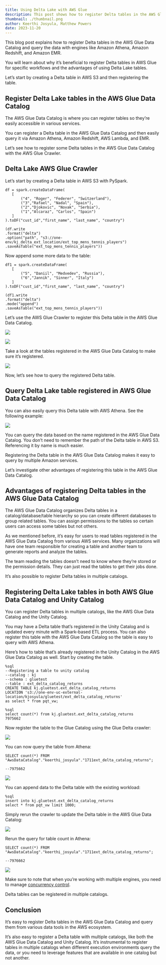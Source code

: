 ```yaml
---
title: Using Delta Lake with AWS Glue
description: This post shows how to register Delta tables in the AWS Glue Data Catalog with the AWS Glue Crawler.
thumbnail: ./thumbnail.png
author: Keerthi Josyula, Matthew Powers
date: 2023-11-20
---
```


This blog post explains how to register Delta tables in the AWS Glue Data Catalog and query the data with engines like Amazon Athena, Amazon Redshift, and Amazon EMR.

You will learn about why it’s beneficial to register Delta tables in AWS Glue for specific workflows and the advantages of using Delta Lake tables.

Let’s start by creating a Delta table in AWS S3 and then registering the table.

## Register Delta Lake tables in the AWS Glue Data Catalog

The AWS Glue Data Catalog is where you can register tables so they’re easily accessible in various services.

You can register a Delta table in the AWS Glue Data Catalog and then easily query it via Amazon Athena, Amazon Redshift, AWS Lambda, and EMR.

Let’s see how to register some Delta tables in the AWS Glue Data Catalog with the AWS Glue Crawler.

## Delta Lake AWS Glue Crawler

Let’s start by creating a Delta table in AWS S3 with PySpark.

```
df = spark.createDataFrame(
   [
       ("4", "Roger", "Federer", "Switzerland"),
       ("3","Rafael", "Nadal", "Spain"),
       ("2","Djokovic", "Novak", "Serbia"),
       ("1","Alcaraz", "Carlos", "Spain")
   ]
).toDF("cust_id","first_name", "last_name", "country")

(df.write
.format("delta")
.option("path", "s3://one-env/kj_delta_ext_location/ext_top_mens_tennis_players")
.saveAsTable("ext_top_mens_tennis_players"))
```

Now append some more data to the table:

```
df1 = spark.createDataFrame(
   [
       ("5", "Daniil", "Medvedev", "Russia"),
       ("6","Jannik", "Sinner", "Italy")
   ]
).toDF("cust_id","first_name", "last_name", "country")

(df1.write
.format("delta")
.mode("append")
.saveAsTable("ext_top_mens_tennis_players"))
```

Let’s use the AWS Glue Crawler to register this Delta table in the AWS Glue Data Catalog.

![](images/image1.png)

![](images/image2.png)

Take a look at the tables registered in the AWS Glue Data Catalog to make sure it’s registered.

![](images/image3.png)

Now, let’s see how to query the registered Delta table.

## Query Delta Lake table registered in AWS Glue Data Catalog

You can also easily query this Delta table with AWS Athena. See the following example:

![](images/image4.png)

You can query the data based on the name registered in the AWS Glue Data Catalog. You don’t need to remember the path of the Delta table in AWS S3. Referencing it by name is much easier.

Registering the Delta table in the AWS Glue Data Catalog makes it easy to query by multiple Amazon services.

Let’s investigate other advantages of registering this table in the AWS Glue Data Catalog.

## Advantages of registering Delta tables in the AWS Glue Data Catalog

The AWS Glue Data Catalog organizes Delta tables in a catalog/database/table hierarchy so you can create different databases to group related tables. You can assign permissions to the tables so certain users can access some tables but not others.

As we mentioned before, it’s easy for users to read tables registered in the AWS Glue Data Catalog from various AWS services. Many organizations will have one team responsible for creating a table and another team to generate reports and analyze the tables.

The team reading the tables doesn’t need to know where they’re stored or the permission details. They can just read the tables to get their jobs done.

It’s also possible to register Delta tables in multiple catalogs.

## Registering Delta Lake tables in both AWS Glue Data Catalog and Unity Catalog

You can register Delta tables in multiple catalogs, like the AWS Glue Data Catalog and the Unity Catalog.

You may have a Delta table that’s registered in the Unity Catalog and is updated every minute with a Spark-based ETL process. You can also register this table with the AWS Glue Data Catalog so the table is easy to query with AWS Athena.

Here’s how to table that’s already registered in the Unity Catalog in the AWS Glue Data Catalog as well. Start by creating the table.

```
%sql
--Registering a table to unity catalog
--catalog : kj
--schema : gluetest
--table : ext_delta_catalog_returns
CREATE TABLE kj.gluetest.ext_delta_catalog_returns
LOCATION 's3://one-env-uc-external-location/kjosyula/gluetest/ext_delta_catalog_returns'
as select * from pqt_vw;

%sql
select count(*) from kj.gluetest.ext_delta_catalog_returns
7975662
```

Now register the table to the Glue Catalog using the Glue Delta crawler:

![](images/image5.png)

You can now query the table from Athena:

```
SELECT count(*) FROM "AwsDataCatalog"."keerthi_josyula"."1711ext_delta_catalog_returns";

--7975662
```

![](images/image6.png)

You can append data to the Delta table with the existing workload:

```
%sql
insert into kj.gluetest.ext_delta_catalog_returns
select * from pqt_vw limit 1000;
```

Simply rerun the crawler to update the Delta table in the AWS Glue Data Catalog:

![](images/image7.png)

Rerun the query for table count in Athena:

```
SELECT count(*) FROM "AwsDataCatalog"."keerthi_josyula"."1711ext_delta_catalog_returns";

--7976662
```

![](images/image8.png)

Make sure to note that when you’re working with multiple engines, you need to manage [concurrency control](https://docs.delta.io/latest/concurrency-control.html).

Delta tables can be registered in multiple catalogs.

## Conclusion

It’s easy to register Delta tables in the AWS Glue Data Catalog and query them from various data tools in the AWS ecosystem.

It’s also easy to register a Delta table with multiple catalogs, like both the AWS Glue Data Catalog and Unity Catalog. It’s instrumental to register tables in multiple catalogs when different execution environments query the data, or you need to leverage features that are available in one catalog but not another.
